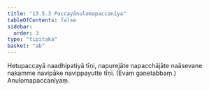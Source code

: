 ```yaml
---
title: "13.5.3 Paccayānulomapaccanīya"
tableOfContents: false
sidebar:
  order: 3
type: "tipitaka"
basket: "ab"
---
```



<DynamicBreadcrumb />

<Division number="53">

<Paragraph number="2023">
Hetupaccayā naadhipatiyā tīṇi, napurejāte napacchājāte naāsevane nakamme navipāke navippayutte tīṇi. (Evaṃ gaṇetabbaṃ.)

</Paragraph>
</Division>

<Paragraph number="2024" type="center">
Anulomapaccanīyaṃ.
</Paragraph>